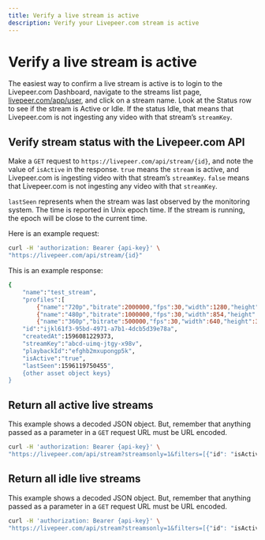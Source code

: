 ```yaml
---
title: Verify a live stream is active
description: Verify your Livepeer.com stream is active
---
```


# Verify a live stream is active

The easiest way to confirm a live stream is active is to login to the Livepeer.com Dashboard, navigate to the streams list page, [livepeer.com/app/user](/app/user), and click on a stream name. Look at the Status row to see if the stream is Active or Idle. If the status Idle, that means that Livepeer.com is not ingesting any video with that stream’s `streamKey`.

## Verify stream status with the Livepeer.com API

Make a `GET` request to `https://livepeer.com/api/stream/{id}`, and note the value of `isActive` in the response. `true` means the `stream` is active, and Livepeer.com is ingesting video with that stream’s `streamKey`. `false` means that Livepeer.com is not ingesting any video with that `streamKey`.

`lastSeen` represents when the stream was last observed by the monitoring system. The time is reported in Unix epoch time. If the stream is running, the epoch will be close to the current time.

Here is an example request:
```bash
curl -H 'authorization: Bearer {api-key}' \
"https://livepeer.com/api/stream/{id}"
```

This is an example response:
```bash
{
    "name":"test_stream",
    "profiles":[
        {"name":"720p","bitrate":2000000,"fps":30,"width":1280,"height":720},
        {"name":"480p","bitrate":1000000,"fps":30,"width":854,"height":480}],
        {"name":"360p","bitrate":500000,"fps":30,"width":640,"height":360}],
    "id":"ijkl61f3-95bd-4971-a7b1-4dcb5d39e78a",
    "createdAt":1596081229373,
    "streamKey":"abcd-uimq-jtgy-x98v",
    "playbackId":"efghb2mxupongp5k",
    "isActive":"true",
    "lastSeen":1596119750455",
    {other asset object keys}
}
```

## Return all active live streams

This example shows a decoded JSON object. But, remember that anything passed as a parameter in a `GET` request URL must be URL encoded.
```bash
curl -H 'authorization: Bearer {api-key}' \
"https://livepeer.com/api/stream?streamsonly=1&filters=[{"id": "isActive", "value": true}]"
```

## Return all idle live streams

This example shows a decoded JSON object. But, remember that anything passed as a parameter in a `GET` request URL must be URL encoded.
```bash
curl -H 'authorization: Bearer {api-key}' \
"https://livepeer.com/api/stream?streamsonly=1&filters=[{"id": "isActive", "value": false}]"
```